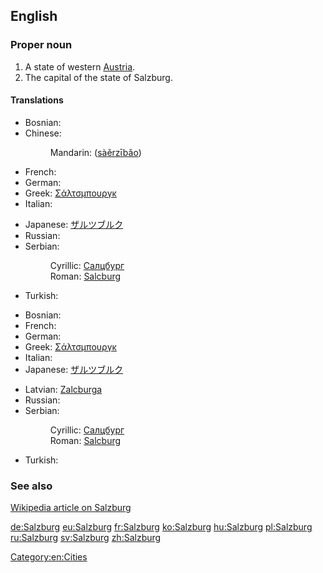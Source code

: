 ==English==

===Proper noun===
{{wikipedia}}
{{en-proper noun}}

# A state of western [[Austria]].
# The capital of the state of Salzburg.

====Translations====
{{trans-top|state}}
* Bosnian: {{t-|bs|Salcburg|m}}
* Chinese:
*: Mandarin: {{zh-ts|薩爾茲堡|萨尔茲堡}} ([[sà]][[ěr]][[zī]][[bǎo]])
* French: {{t-|fr|Salzbourg}}
* German: {{t+|de|Salzburg}}
* Greek: [[Σάλτσμπουργκ]]
* Italian: {{t-|it|Salisburgo}}
{{trans-mid}}
* Japanese: [[ザルツブルク]]
* Russian: {{t|ru|Зальцбург|m|tr=zál'cburg}}
* Serbian:
*: Cyrillic: [[Салцбург]] {{m}}
*: Roman: [[Salcburg]] {{m}}
* Turkish: {{t-|tr|Salzburg}}
{{trans-bottom}}

{{trans-top|capital}}
* Bosnian: {{t-|bs|Salcburg|m}}
* French: {{t-|fr|Salzbourg}}
* German: {{t+|de|Salzburg}}
* Greek: [[Σάλτσμπουργκ]]
* Italian: {{t-|it|Salisburgo|f}}
* Japanese: [[ザルツブルク]]
{{trans-mid}}
* Latvian: [[Zalcburga]] {{f}}
* Russian: {{t|ru|Зальцбург|m|tr=zál'cburg}}
* Serbian:
*: Cyrillic: [[Салцбург]] {{m}}
*: Roman: [[Salcburg]] {{m}}
* Turkish: {{t-|tr|Salzburg}}
{{trans-bottom}}

===See also===
[[w:Salzburg|Wikipedia article on Salzburg]]

[[Category:en:Cities]]

[[de:Salzburg]]
[[eu:Salzburg]]
[[fr:Salzburg]]
[[ko:Salzburg]]
[[hu:Salzburg]]
[[pl:Salzburg]]
[[ru:Salzburg]]
[[sv:Salzburg]]
[[zh:Salzburg]]